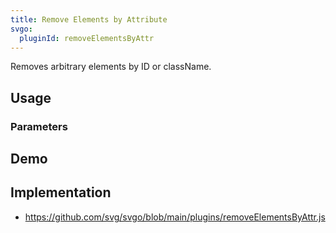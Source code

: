 ```yaml
---
title: Remove Elements by Attribute
svgo:
  pluginId: removeElementsByAttr
---
```


Removes arbitrary elements by ID or className.

## Usage

<PluginUsage />

### Parameters

<PluginParams />

## Demo

<PluginDemo />

## Implementation

- https://github.com/svg/svgo/blob/main/plugins/removeElementsByAttr.js
